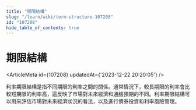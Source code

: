 ```yaml
---
title: "期限結構"
slug: "/learn/wiki/term-structure-107208"
id: "107208"
hide_table_of_contents: true
---
```



# 期限結構

<ArticleMeta id={107208} updatedAt={'2023-12-22 20:20:05'} />
<div className='border-solid border-b border-t-0 my-4 border-[var(--ifm-color-gray-300)]' />

利率期限結構是指不同期限的利率之間的關係。通常情況下，較長期限的利率會比較短期限的利率高，這反映了市場對未來經濟和通脹預期的不同。利率期限結構可以用來評估市場對未來經濟狀況的看法，以及進行債券投資和利率風險管理。
